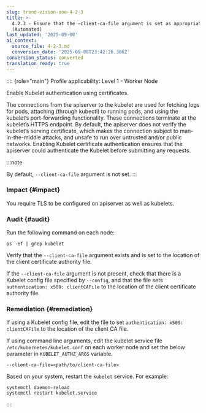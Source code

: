 ```yaml
---
slug: trend-vision-one-4-2-3
title: >-
  4.2.3 - Ensure that the –client-ca-file argument is set as appropriate
  (Automated)
last_updated: '2025-09-08'
ai_context:
  source_file: 4-2-3.md
  conversion_date: '2025-09-08T23:42:26.306Z'
conversion_status: converted
translation_ready: true
---
```


:::: {role="main"}
Profile applicability: Level 1 - Worker Node

Enable Kubelet authentication using certificates.

The connections from the apiserver to the kubelet are used for fetching logs for pods, attaching (through kubectl) to running pods, and using the kubelet’s port-forwarding functionality. These connections terminate at the kubelet’s HTTPS endpoint. By default, the apiserver does not verify the kubelet’s serving certificate, which makes the connection subject to man-in-the-middle attacks, and unsafe to run over untrusted and/or public networks. Enabling Kubelet certificate authentication ensures that the apiserver could authenticate the Kubelet before submitting any requests.

:::note

By default, `--client-ca-file` argument is not set.
:::

### Impact {#impact}

You require TLS to be configured on apiserver as well as kubelets.

### Audit {#audit}

Run the following command on each node:

``` codeblock
ps -ef | grep kubelet
```

Verify that the `--client-ca-file` argument exists and is set to the location of the client certificate authority file.

If the `--client-ca-file` argument is not present, check that there is a Kubelet config file specified by `--config`, and that the file sets `authentication: x509: clientCAFile` to the location of the client certificate authority file.

### Remediation {#remediation}

If using a Kubelet config file, edit the file to set `authentication: x509: clientCAFile` to the location of the client CA file.

If using command line arguments, edit the kubelet service file `/etc/kubernetes/kubelet.conf` on each worker node and set the below parameter in `KUBELET_AUTHZ_ARGS` variable.

``` codeblock
--client-ca-file=<path/to/client-ca-file>
```

Based on your system, restart the `kubelet` service. For example:

``` codeblock
systemctl daemon-reload
systemctl restart kubelet.service
```
::::
